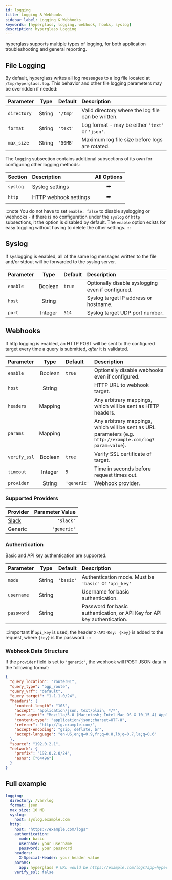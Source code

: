 ```yaml
---
id: logging
title: Logging & Webhooks
sidebar_label: Logging & Webhooks
keywords: [hyperglass, logging, webhook, hooks, syslog]
description: hyperglass Logging
---
```


hyperglass supports multiple types of logging, for both application troubleshooting and general reporting.

<div class="table--full-width" />

## File Logging

By default, hyperglass writes all log messages to a log file located at `/tmp/hyperglass.log`. This behavior and other file logging parameters may be overridden if needed:

| Parameter   |  Type  | Default  | Description                                        |
| :---------- | :----: | :------- | :------------------------------------------------- |
| `directory` | String | `'/tmp'` | Valid directory where the log file can be written. |
| `format`    | String | `'text'` | Log format - may be either `'text'` or `'json'`.   |
| `max_size`  | String | `'50MB'` | Maximum log file size before logs are rotated.     |

The `logging` subsection contains additional subsections of its own for configuring other logging methods:

| Section  | Description           |              All Options               |
| :------- | :-------------------- | :------------------------------------: |
| `syslog` | Syslog settings       |  <PageLink to="#syslog">➡️</PageLink>  |
| `http`   | HTTP webhook settings | <PageLink to="#webhooks">➡️</PageLink> |

:::note
You do not have to set `enable: false` to disable syslogging or webhooks - if there is no configuration under the `syslog` or `http` subsections, it the option is disabled by default. The `enable` option exists for easy toggling without having to delete the other settings.
:::

## Syslog

If syslogging is enabled, all of the same log messages written to the file and/or stdout will be forwarded to the syslog server.

| Parameter |  Type   | Default | Description                                       |
| :-------- | :-----: | :------ | :------------------------------------------------ |
| `enable`  | Boolean | `true`  | Optionally disable syslogging even if configured. |
| `host`    | String  |         | Syslog target IP address or hostname.             |
| `port`    | Integer | `514`   | Syslog target UDP port number.                    |

## Webhooks

If http logging is enabled, an HTTP POST will be sent to the configured target every time a query is submitted, _after_ it is validated.

| Parameter    |  Type   | Default     | Description                                                                                               |
| :----------- | :-----: | :---------- | :-------------------------------------------------------------------------------------------------------- |
| `enable`     | Boolean | `true`      | Optionally disable webhooks even if configured.                                                           |
| `host`       | String  |             | HTTP URL to webhook target.                                                                               |
| `headers`    | Mapping |             | Any arbitrary mappings, which will be sent as HTTP headers.                                               |
| `params`     | Mapping |             | Any arbitrary mappings, which will be sent as URL parameters (e.g. `http://example.com/log?param=value`). |
| `verify_ssl` | Boolean | `true`      | Verify SSL certificate of target.                                                                         |
| `timeout`    | Integer | `5`         | Time in seconds before request times out.                                                                 |
| `provider`   | String  | `'generic'` | Webhook provider.                                                                                         |

### Supported Providers

| Provider                    | Parameter Value |
| :-------------------------- | --------------: |
| [Slack](https://slack.com/) |       `'slack'` |
| Generic                     |     `'generic'` |

### Authentication

Basic and API key authentication are supported.

| Parameter  |  Type  | Default   | Description                                                               |
| :--------- | :----: | :-------- | :------------------------------------------------------------------------ |
| `mode`     | String | `'basic'` | Authentication mode. Must be `'basic'` or `'api_key'`                     |
| `username` | String |           | Username for basic authentication.                                        |
| `password` | String |           | Password for basic authentication, or API Key for API key authentication. |

:::important
If `api_key` is used, the header `X-API-Key: {key}` is added to the request, where `{key}` is the password.
:::

### Webhook Data Structure

If the `provider` field is set to `'generic'`, the webhook will POST JSON data in the following format:

```json
{
  "query_location": "router01",
  "query_type": "bgp_route",
  "query_vrf": "default",
  "query_target": "1.1.1.0/24",
  "headers": {
    "content-length": "103",
    "accept": "application/json, text/plain, */*",
    "user-agent": "Mozilla/5.0 (Macintosh; Intel Mac OS X 10_15_4) AppleWebKit/537.36 (KHTML, like Gecko) Chrome/80.0.3987.163 Safari/537.36",
    "content-type": "application/json;charset=UTF-8",
    "referer": "http://lg.example.com/",
    "accept-encoding": "gzip, deflate, br",
    "accept-language": "en-US,en;q=0.9,fr;q=0.8,lb;q=0.7,la;q=0.6"
  },
  "source": "192.0.2.1",
  "network": {
    "prefix": "192.0.2.0/24",
    "asns": ["64496"]
  }
}
```

## Full example

```yaml title="hyperglass.yaml"
logging:
  directory: /var/log
  format: json
  max_size: 10 MB
  syslog:
    host: syslog.example.com
  http:
    host: "https://example.com/logs"
    authentication:
      mode: basic
      username: your username
      password: your password
    headers:
      X-Special-Header: your header value
    params:
      app: hyperglass # URL would be https://example.com/logs?app=hyperglass
    verify_ssl: false
```
